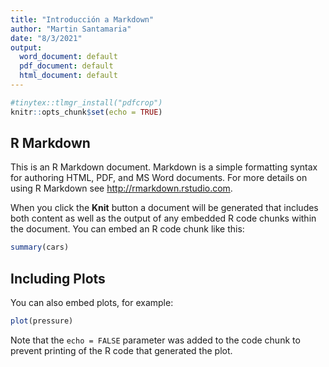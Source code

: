 ```yaml
---
title: "Introducción a Markdown"
author: "Martin Santamaria"
date: "8/3/2021"
output:
  word_document: default
  pdf_document: default
  html_document: default
---
```


```r
#tinytex::tlmgr_install("pdfcrop")
knitr::opts_chunk$set(echo = TRUE)
```

## R Markdown

This is an R Markdown document. Markdown is a simple formatting syntax for authoring HTML, PDF, and MS Word documents. For more details on using R Markdown see <http://rmarkdown.rstudio.com>.

When you click the **Knit** button a document will be generated that includes both content as well as the output of any embedded R code chunks within the document. You can embed an R code chunk like this:

```r
summary(cars)
```

## Including Plots

You can also embed plots, for example:

```r
plot(pressure)
```

Note that the `echo = FALSE` parameter was added to the code chunk to prevent printing of the R code that generated the plot.
